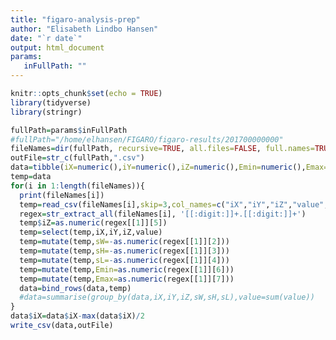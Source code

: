```yaml
---
title: "figaro-analysis-prep"
author: "Elisabeth Lindbo Hansen"
date: "`r date`"
output: html_document
params:
   inFullPath: ""
---
```


```r
knitr::opts_chunk$set(echo = TRUE)
library(tidyverse)
library(stringr)
```

```r

fullPath=params$inFullPath
#fullPath="/home/elhansen/FIGARO/figaro-results/201700000000"
fileNames=dir(fullPath, recursive=TRUE, all.files=FALSE, full.names=TRUE, pattern =".csv")
outFile=str_c(fullPath,".csv")
data=tibble(iX=numeric(),iY=numeric(),iZ=numeric(),Emin=numeric(),Emax=numeric(),sW=numeric(),sH=numeric(),sL=numeric(),value=numeric())
temp=data
for(i in 1:length(fileNames)){
  print(fileNames[i])
  temp=read_csv(fileNames[i],skip=3,col_names=c("iX","iY","iZ","value","value2","entry"))
  regex=str_extract_all(fileNames[i], '[[:digit:]]+.[[:digit:]]+')
  temp$iZ=as.numeric(regex[[1]][5])
  temp=select(temp,iX,iY,iZ,value)
  temp=mutate(temp,sW=-as.numeric(regex[[1]][2]))
  temp=mutate(temp,sH=-as.numeric(regex[[1]][3]))
  temp=mutate(temp,sL=-as.numeric(regex[[1]][4]))
  temp=mutate(temp,Emin=as.numeric(regex[[1]][6]))
  temp=mutate(temp,Emax=as.numeric(regex[[1]][7]))
  data=bind_rows(data,temp)
  #data=summarise(group_by(data,iX,iY,iZ,sW,sH,sL),value=sum(value))
}
data$iX=data$iX-max(data$iX)/2
write_csv(data,outFile)

```
